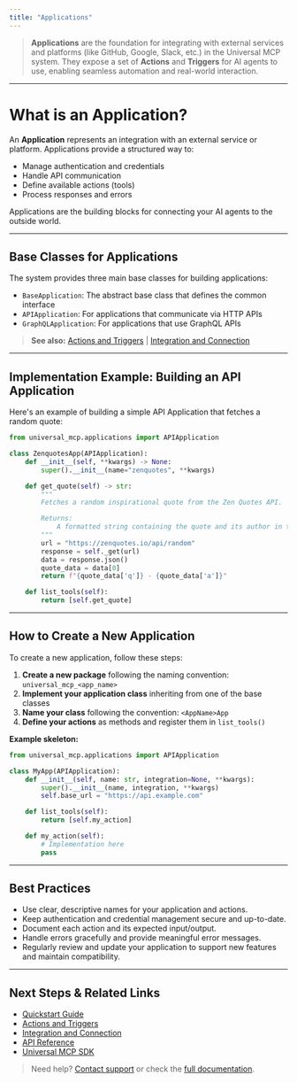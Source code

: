 ```yaml
---
title: "Applications"
---
```


> **Applications** are the foundation for integrating with external services and platforms (like GitHub, Google, Slack, etc.) in the Universal MCP system. They expose a set of **Actions** and **Triggers** for AI agents to use, enabling seamless automation and real-world interaction.

---

# What is an Application?

An **Application** represents an integration with an external service or platform. Applications provide a structured way to:

- Manage authentication and credentials
- Handle API communication
- Define available actions (tools)
- Process responses and errors

Applications are the building blocks for connecting your AI agents to the outside world.

---

## Base Classes for Applications

The system provides three main base classes for building applications:

- `BaseApplication`: The abstract base class that defines the common interface
- `APIApplication`: For applications that communicate via HTTP APIs
- `GraphQLApplication`: For applications that use GraphQL APIs

> **See also:** [Actions and Triggers](/concepts/actions-and-triggers) | [Integration and Connection](/concepts/integration-and-connection)

---

## Implementation Example: Building an API Application

Here's an example of building a simple API Application that fetches a random quote:

```python
from universal_mcp.applications import APIApplication

class ZenquotesApp(APIApplication):
    def __init__(self, **kwargs) -> None:
        super().__init__(name="zenquotes", **kwargs)

    def get_quote(self) -> str:
        """
        Fetches a random inspirational quote from the Zen Quotes API.

        Returns:
            A formatted string containing the quote and its author in the format 'quote - author'
        """
        url = "https://zenquotes.io/api/random"
        response = self._get(url)
        data = response.json()
        quote_data = data[0]
        return f"{quote_data['q']} - {quote_data['a']}"

    def list_tools(self):
        return [self.get_quote]
```

---

## How to Create a New Application

To create a new application, follow these steps:

1. **Create a new package** following the naming convention: `universal_mcp_<app_name>`
2. **Implement your application class** inheriting from one of the base classes
3. **Name your class** following the convention: `<AppName>App`
4. **Define your actions** as methods and register them in `list_tools()`

**Example skeleton:**

```python
from universal_mcp.applications import APIApplication

class MyApp(APIApplication):
    def __init__(self, name: str, integration=None, **kwargs):
        super().__init__(name, integration, **kwargs)
        self.base_url = "https://api.example.com"

    def list_tools(self):
        return [self.my_action]

    def my_action(self):
        # Implementation here
        pass
```

---

## Best Practices

- Use clear, descriptive names for your application and actions.
- Keep authentication and credential management secure and up-to-date.
- Document each action and its expected input/output.
- Handle errors gracefully and provide meaningful error messages.
- Regularly review and update your application to support new features and maintain compatibility.

---

## Next Steps & Related Links

- [Quickstart Guide](/quickstart)
- [Actions and Triggers](/concepts/actions-and-triggers)
- [Integration and Connection](/concepts/integration-and-connection)
- [API Reference](/api-reference)
- [Universal MCP SDK](https://github.com/your-org/universal-mcp-sdk)

> Need help? [Contact support](mailto:hi@mintlify.com) or check the [full documentation](/docs). 
